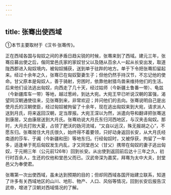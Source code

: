 ```yaml
---
---
---
```

title: 张骞出使西域
---



①本节主要取材于《汉书·张骞传》。

正在西域各国与匈奴之间的矛盾日趋尖锐的时候，张骞来到了西域。建元三年，张骞应募出使之后，偕同堂邑氏家的家奴甘父以及随从百余人一起从长安出发，取道陇西郡进入匈奴境内，被匈奴捕获，送到单于驻跸的地方。单于下令把张骞扣留起来。经过十余年之久，张骞已在匈奴娶妻生子；但他仍然手持汉节，不忘记他的使命。甘父原本是匈奴人，善于骑射，穷困时，依靠他射猎鸟兽来维持他们的生活。后来他们设法逃出匈奴，向西走了几十天，经过姑师（今新疆土鲁番一带）、龟兹（今新疆库车一带）等地，越过葱岭，到达大宛。大宛王早已听说汉朝的富强，渴望同汉朝通使往来，见张骞到来，非常欢迎；并问他们的去向。张骞说明自己是出使月氏的汉朝使臣，经过匈奴被拘留了十余年，现在逃出匈奴来到大宛，请求派人送到月氏，将来返回汉朝，定当厚报。大宛王深以为然，派遣向导和翻译把张骞送到康居，又由康居送到大月氏。张骞劝说大月氏东归河西地区，与汉夹击匈奴。那时，大月氏打败大夏，占领了肥沃的妫河流域，“又自以远汉，殊无报胡之心”，不愿东归。张骞居住大月氏很久，始终得不着要领，只好动身返回长安，从大月氏经南道的莎车、于阗（今新疆和田）等地东归。行经匈奴时，又被俘获，拘留了一年多，适逢单于死后匈奴发生内乱，才又同堂邑父（甘父）携带在匈奴的妻子逃出匈奴，于元朔三年（公元前126年）回到长安。从出使到返回前后达十三年之久，初行时百余人，生还的仅他和堂邑父而已。汉武帝深为嘉奖，拜骞为太中大夫，封堂邑父为奉使君。

张骞第一次出使西域，虽未达到预期的目的；但却同西域各国开始建立联系，知道了许多有关西域地区的山川、地形、物产、人口、风俗等情况，回到长安后报告汉武帝，增进了汉朝对西域情况的了解。
